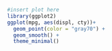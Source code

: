 ```r
#insert plot here
library(ggplot2)
ggplot(mpg, aes(displ, cty))+
  geom_point(color = "gray70") +
  geom_smooth() +
  theme_minimal()

```

